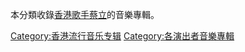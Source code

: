 本分類收錄[[香港|香港]][[歌手|歌手]][[蔡立|蔡立]]的音樂專輯。

[[Category:香港流行音乐专辑|Category:香港流行音乐专辑]]
[[Category:各演出者音樂專輯|Category:各演出者音樂專輯]]